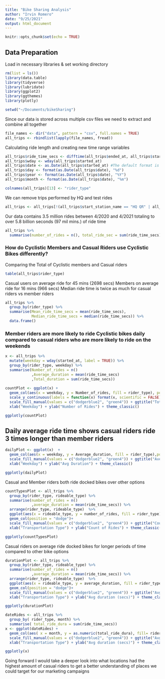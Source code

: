 ```yaml
---
title: "Bike Sharing Analysis"
author: "Irvin Romero"
date: "9/25/2021"
output: html_document
---
```


```r
knitr::opts_chunk$set(echo = TRUE)
```


## Data Preparation

Load in necessary libraries & set working directory

```r
rm(list = ls())
library(data.table)
library(tidyverse)  
library(lubridate)  
library(ggplot2)  
library(ggthemes)
library(plotly)

setwd("~/Documents/bikeSharing")


```


Since our data is stored across multiple csv files we need to extract and combine all together

```r
file_names <- dir("data", pattern = "csv", full.names = TRUE) 
all_trips <- rbindlist(lapply(file_names, fread))
```

Calculating ride length and creating new time range variables

```r
all_trips$ride_time_secs <- difftime(all_trips$ended_at, all_trips$started_at, units = "secs")
all_trips$wday <- wday(all_trips$started_at)
all_trips$date <- as.Date(all_trips$started_at) #The default format is yyyy-mm-dd
all_trips$day <- format(as.Date(all_trips$date), "%d")
all_trips$year <- format(as.Date(all_trips$date), "%Y")
all_trips$month <- format(as.Date(all_trips$date), "%m")

colnames(all_trips)[13] <- "rider_type"

```
We can remove trips performed by HQ and test rides
```r
all_trips <- all_trips[!(all_trips$start_station_name == "HQ QR" | all_trips$ride_time_secs < 0),]


```



Our data contains 3.5 million rides between 4/2020 and 4/2021 totaling to over 5.8 billion seconds (97 mil mins.) of ride time

```r
all_trips %>% 
  summarise(number_of_rides = n(), total_ride_sec = sum(ride_time_secs),  start_date =min(date), end_date = max(date)) 
```

### How do Cyclistic Members and Casual Riders use Cyclistic Bikes differently?


Comparing the Total of Cyclistic members and Casual riders
```r
table(all_trips$rider_type)
```

Casual users on average ride for 45 mins (2698 secs) 
Members on average ride for 16 mins (966 secs)
Median ride time is twice as much for casual riders vs member riders

```r
all_trips %>%
  group_by(rider_type) %>% 
  summarise(Mean_ride_time_secs = mean(ride_time_secs),
            Median_ride_time_secs = median(ride_time_secs)) %>% 
  data.frame()
```
### Member riders are more likely to ride Cyclistic bikes daily compared to casual riders who are more likely to ride on the weekends

```r
x <- all_trips %>% 
  mutate(weekday = wday(started_at, label = TRUE)) %>%  
  group_by(rider_type, weekday) %>%  
  summarise(Number_of_rides = n()							 
            ,Average_duration = mean(ride_time_secs)
            ,Total_duration = sum(ride_time_secs)) 
  
countPlot <- ggplot(x) +
  geom_col(aes(x = weekday, y = Number_of_rides, fill = rider_type), position = "dodge") + 
  scale_y_continuous(labels = function(x) format(x, scientific = FALSE)) +
  scale_fill_manual(values = c("dodgerblue2", "green4")) + ggtitle("Total Rides by Day")+
  xlab("Weekday") + ylab("Number of Rides") + theme_classic()

ggplotly(countPlot)
```

## Daily average ride time shows casual riders ride 3 times longer than member riders

```r
dailyPlot <- ggplot(x)  +
  geom_col(aes(x = weekday, y = Average_duration, fill = rider_type),position = "dodge")+
  scale_fill_manual(values = c("dodgerblue2", "green4")) + ggtitle("Average Duration by Day")+
  xlab("Weekday") + ylab("Avg Duration") + theme_classic()

ggplotly(dailyPlot)
```

Casual and Member riders both ride docked bikes over other options

```r
countTypesPlot <- all_trips %>% 
  group_by(rider_type, rideable_type) %>% 
  summarise(number_of_rides = n()
            ,average_duration = mean(ride_time_secs)) %>% 
  arrange(rider_type, rideable_type)  %>% 
  ggplot(aes(x = rideable_type, y = number_of_rides, fill = rider_type)) +
  geom_col(position = "dodge")+
  scale_fill_manual(values = c("dodgerblue2", "green4")) + ggtitle("Count of rides by Type of Transport")+
  xlab("Transportation Type") + ylab("Count of Rides") + theme_classic()

ggplotly(countTypesPlot)
```

Casual riders on average ride docked bikes for longer periods of time compared to other bike options

```r
durationPlot <- all_trips %>% 
  group_by(rider_type, rideable_type) %>% 
  summarise(number_of_rides = n()
            ,average_duration = mean(ride_time_secs)) %>% 
  arrange(rider_type, rideable_type)  %>% 
  ggplot(aes(x = rideable_type, y = average_duration, fill = rider_type)) +
  geom_col(position = "dodge")+
  scale_fill_manual(values = c("dodgerblue2", "green4")) + ggtitle("Avg Duration by Type of Transport")+
  xlab("Transportation Type") + ylab("Avg duration (secs)") + theme_classic()

ggplotly(durationPlot)
```


```r
dateRides <- all_trips %>% 
  group_by( rider_type, month) %>% 
  summarise( total_ride_dura = sum(ride_time_secs)) 
x <- ggplot(dateRides) + 
  geom_col(aes( x = month, y = as.numeric(total_ride_dura), fill= rider_type), position = "dodge")+
  scale_fill_manual(values = c("dodgerblue2", "green4")) + ggtitle("Avg Duration by Type of Transport")+
  xlab("Transportation Type") + ylab("Avg duration (secs)") + theme_classic()

ggplotly(x)
```



Going forward I would take a deeper look into what locations had the highest amount of casual riders to get a better understanding of places we could target for our marketing campaigns 



